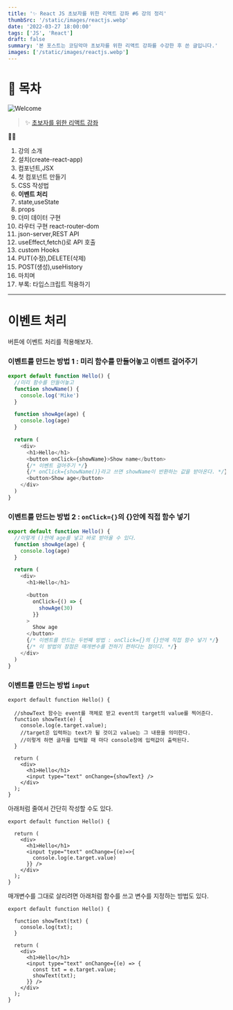 ```yaml
---
title: '✨ React JS 초보자를 위한 리액트 강좌 #6 강의 정리'
thumbSrc: '/static/images/reactjs.webp'
date: '2022-03-27 18:00:00'
tags: ['JS', 'React']
draft: false
summary: '본 포스트는 코딩악마 초보자를 위한 리액트 강좌를 수강한 후 쓴 글입니다.'
images: ['/static/images/reactjs.webp']
---
```


# 📌 목차

![Welcome](/static/images/reactjs.webp)

> ✨ [초보자를 위한 리액트 강좌](https://www.youtube.com/playlist?list=PLZKTXPmaJk8J_fHAzPLH8CJ_HO_M33e7-)

💁🏻

1.  강의 소개
2.  설치(create-react-app)
3.  컴포넌트,JSX
4.  첫 컴포넌트 만들기
5.  CSS 작성법
6.  **이벤트 처리**
7.  state,useState
8.  props
9.  더미 데이터 구현
10. 라우터 구현 react-router-dom
11. json-server,REST API
12. useEffect,fetch()로 API 호출
13. custom Hooks
14. PUT(수정),DELETE(삭제)
15. POST(생성),useHistory
16. 마치며
17. 부록: 타입스크립트 적용하기

---

# 이벤트 처리

버튼에 이벤트 처리를 적용해보자.

### 이벤트를 만드는 방법 1 : 미리 함수를 만들어놓고 이벤트 걸어주기

```js
export default function Hello() {
  //미리 함수를 만들어놓고
  function showName() {
    console.log('Mike')
  }

  function showAge(age) {
    console.log(age)
  }

  return (
    <div>
      <h1>Hello</h1>
      <button onClick={showName}>Show name</button>
      {/* 이벤트 걸어주기 */}
      {/* onClick={showName()}라고 쓰면 showName이 반환하는 값을 받아온다. */}
      <button>Show age</button>
    </div>
  )
}
```

### 이벤트를 만드는 방법 2 : `onClick={}`의 {}안에 직접 함수 넣기

```js
export default function Hello() {
  //이렇게 ()안에 age를 넣고 바로 받아올 수 있다.
  function showAge(age) {
    console.log(age)
  }

  return (
    <div>
      <h1>Hello</h1>

      <button
        onClick={() => {
          showAge(30)
        }}
      >
        Show age
      </button>
      {/* 이벤트를 만드는 두번째 방법 : onClick={}의 {}안에 직접 함수 넣기 */}
      {/* 이 방법의 장점은 매개변수를 전하기 편하다는 점이다. */}
    </div>
  )
}
```

### 이벤트를 만드는 방법 `input`

```reactjs
export default function Hello() {

  //showText 함수는 event를 객체로 받고 event의 target의 value를 찍어준다.
  function showText(e) {
    console.log(e.target.value);
    //target은 입력하는 text가 될 것이고 value는 그 내용을 의미한다.
    //이렇게 하면 글자를 입력할 때 마다 console창에 입력값이 출력된다.
  }

  return (
    <div>
      <h1>Hello</h1>
      <input type="text" onChange={showText} />
    </div>
  );
}
```

아래처럼 줄여서 간단히 작성할 수도 있다.

```reactjs
export default function Hello() {

  return (
    <div>
      <h1>Hello</h1>
      <input type="text" onChange={(e)=>{
        console.log(e.target.value)
      }} />
    </div>
  );
}
```

매개변수를 그대로 살리려면 아래처럼 함수를 쓰고 변수를 지정하는 방법도 있다.

```reactjs
export default function Hello() {

  function showText(txt) {
    console.log(txt);
  }

  return (
    <div>
      <h1>Hello</h1>
      <input type="text" onChange={(e) => {
        const txt = e.target.value;
        showText(txt);
      }} />
    </div>
  );
}
```
